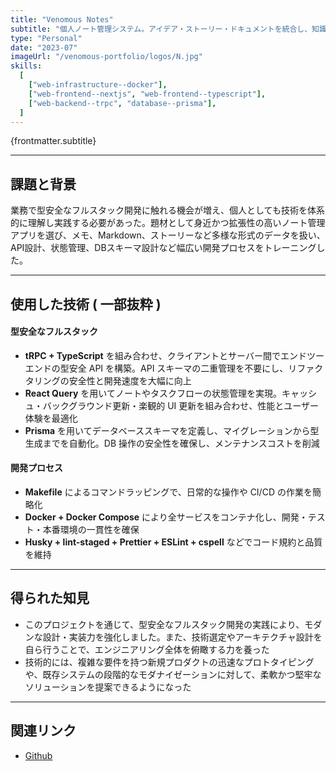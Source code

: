 ```yaml
---
title: "Venomous Notes"
subtitle: "個人ノート管理システム。アイデア・ストーリー・ドキュメントを統合し、知識を体系化する。"
type: "Personal"
date: "2023-07"
imageUrl: "/venomous-portfolio/logos/N.jpg"
skills:
  [
    ["web-infrastructure--docker"],
    ["web-frontend--nextjs", "web-frontend--typescript"],
    ["web-backend--trpc", "database--prisma"],
  ]
---
```



<p>{frontmatter.subtitle}</p>

---

## 課題と背景

業務で型安全なフルスタック開発に触れる機会が増え、個人としても技術を体系的に理解し実践する必要があった。題材として身近かつ拡張性の高いノート管理アプリを選び、メモ、Markdown、ストーリーなど多様な形式のデータを扱い、API設計、状態管理、DBスキーマ設計など幅広い開発プロセスをトレーニングした。

---

## 使用した技術 ( 一部抜粋 )

<WorkContentLayoutSkills
  size={50}
  skills={frontmatter.skills.flat()}
  class="flex w-full justify-start"
/>

#### 型安全なフルスタック

- **tRPC + TypeScript** を組み合わせ、クライアントとサーバー間でエンドツーエンドの型安全 API を構築。API スキーマの二重管理を不要にし、リファクタリングの安全性と開発速度を大幅に向上
- **React Query** を用いてノートやタスクフローの状態管理を実現。キャッシュ・バックグラウンド更新・楽観的 UI 更新を組み合わせ、性能とユーザー体験を最適化
- **Prisma** を用いてデータベーススキーマを定義し、マイグレーションから型生成までを自動化。DB 操作の安全性を確保し、メンテナンスコストを削減

#### 開発プロセス

- **Makefile** によるコマンドラッピングで、日常的な操作や CI/CD の作業を簡略化
- **Docker + Docker Compose** により全サービスをコンテナ化し、開発・テスト・本番環境の一貫性を確保
- **Husky + lint-staged + Prettier + ESLint + cspell** などでコード規約と品質を維持

---

## 得られた知見

- このプロジェクトを通じて、型安全なフルスタック開発の実践により、モダンな設計・実装力を強化しました。また、技術選定やアーキテクチャ設計を自ら行うことで、エンジニアリング全体を俯瞰する力を養った
- 技術的には、複雑な要件を持つ新規プロダクトの迅速なプロトタイピングや、既存システムの段階的なモダナイゼーションに対して、柔軟かつ堅牢なソリューションを提案できるようになった

---

## 関連リンク

- [Github](https://github.com/BlaxBerry333/venomous-notes)

